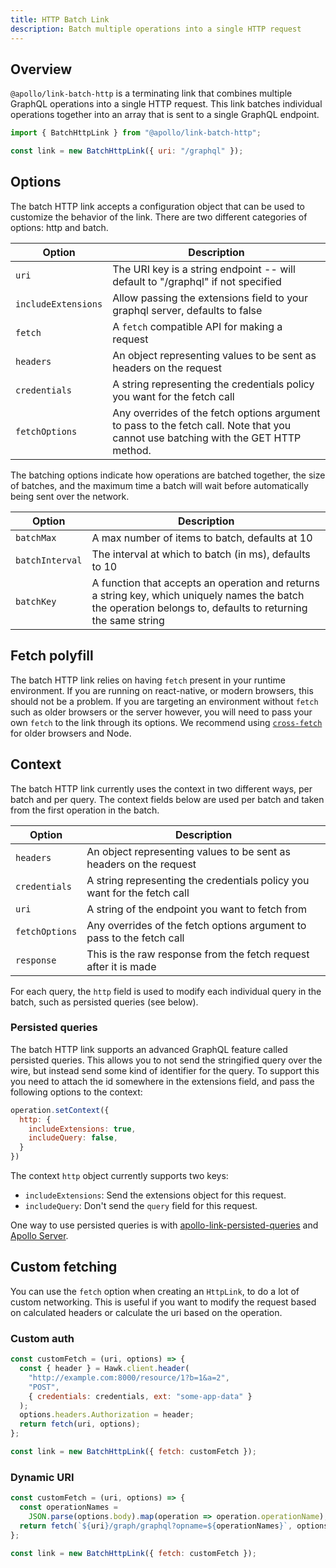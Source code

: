 ```yaml
---
title: HTTP Batch Link
description: Batch multiple operations into a single HTTP request
---
```


## Overview

`@apollo/link-batch-http` is a terminating link that combines multiple GraphQL
operations into a single HTTP request. This link batches individual
operations together into an array that is sent to a single GraphQL endpoint.

```js
import { BatchHttpLink } from "@apollo/link-batch-http";

const link = new BatchHttpLink({ uri: "/graphql" });
```

## Options

The batch HTTP link accepts a configuration object that can be used to customize the behavior
of the link. There are two different categories of options: http and batch.

| Option | Description |
| - | - |
| `uri` | The URI key is a string endpoint -- will default to "/graphql" if not specified |
| `includeExtensions` | Allow passing the extensions field to your graphql server, defaults to false |
| `fetch` | A `fetch` compatible API for making a request |
| `headers` | An object representing values to be sent as headers on the request |
| `credentials` | A string representing the credentials policy you want for the fetch call |
| `fetchOptions` | Any overrides of the fetch options argument to pass to the fetch call. Note that you cannot use batching with the GET HTTP method. |

The batching options indicate how operations are batched together, the size of batches, and the maximum time a batch will wait before automatically being sent over the network.

| Option | Description |
| - | - |
| `batchMax` | A max number of items to batch, defaults at 10 |
| `batchInterval` | The interval at which to batch (in ms), defaults to 10 |
| `batchKey` | A function that accepts an operation and returns a string key, which uniquely names the batch the operation belongs to, defaults to returning the same string |

## Fetch polyfill

The batch HTTP link relies on having `fetch` present in your runtime environment. If you are running on react-native, or modern browsers, this should not be a problem. If you are targeting an environment without `fetch` such as older browsers or the server however, you will need to pass your own `fetch` to the link through its options. We recommend using [`cross-fetch`](https://www.npmjs.com/package/cross-fetch) for older browsers and Node.

## Context

The batch HTTP link currently uses the context in two different ways, per batch and per query. The context fields below are used per batch and taken from the first operation in the batch.

| Option | Description |
| - | - |
| `headers` | An object representing values to be sent as headers on the request |
| `credentials` | A string representing the credentials policy you want for the fetch call |
| `uri` | A string of the endpoint you want to fetch from |
| `fetchOptions` | Any overrides of the fetch options argument to pass to the fetch call |
| `response` | This is the raw response from the fetch request after it is made |

For each query, the `http` field is used to modify each individual query in the batch, such as persisted queries (see below).

### Persisted queries

The batch HTTP link supports an advanced GraphQL feature called persisted queries. This allows you to not send the stringified query over the wire, but instead send some kind of identifier for the query. To support this you need to attach the id somewhere in the extensions field, and pass the following options to the context:

```js
operation.setContext({
  http: {
    includeExtensions: true,
    includeQuery: false,
  }
})
```

The context `http` object currently supports two keys:

* `includeExtensions`: Send the extensions object for this request.
* `includeQuery`: Don't send the `query` field for this request.

One way to use persisted queries is with [apollo-link-persisted-queries](https://github.com/apollographql/apollo-link-persisted-queries) and [Apollo Server](https://www.apollographql.com/docs/apollo-server/performance/apq/).

## Custom fetching

You can use the `fetch` option when creating an `HttpLink`, to do a lot of custom networking. This is useful if you want to modify the request based on calculated headers or calculate the uri based on the operation.

### Custom auth

```js
const customFetch = (uri, options) => {
  const { header } = Hawk.client.header(
    "http://example.com:8000/resource/1?b=1&a=2",
    "POST",
    { credentials: credentials, ext: "some-app-data" }
  );
  options.headers.Authorization = header;
  return fetch(uri, options);
};

const link = new BatchHttpLink({ fetch: customFetch });
```

### Dynamic URI

```js
const customFetch = (uri, options) => {
  const operationNames =
    JSON.parse(options.body).map(operation => operation.operationName);
  return fetch(`${uri}/graph/graphql?opname=${operationNames}`, options);
};

const link = new BatchHttpLink({ fetch: customFetch });
```
